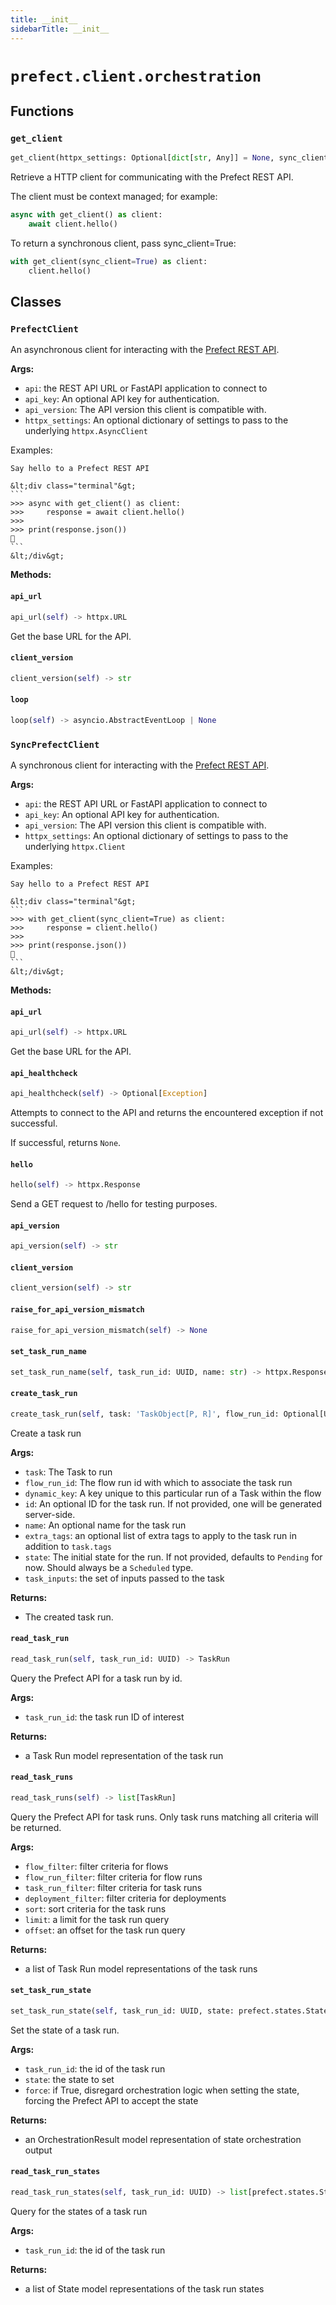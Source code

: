 ```yaml
---
title: __init__
sidebarTitle: __init__
---
```


# `prefect.client.orchestration`

## Functions

### `get_client`

```python
get_client(httpx_settings: Optional[dict[str, Any]] = None, sync_client: bool = False) -> Union['SyncPrefectClient', 'PrefectClient']
```


Retrieve a HTTP client for communicating with the Prefect REST API.

The client must be context managed; for example:

```python
async with get_client() as client:
    await client.hello()
```

To return a synchronous client, pass sync_client=True:

```python
with get_client(sync_client=True) as client:
    client.hello()
```


## Classes

### `PrefectClient`


An asynchronous client for interacting with the [Prefect REST API](/api-ref/rest-api/).

**Args:**
- `api`: the REST API URL or FastAPI application to connect to
- `api_key`: An optional API key for authentication.
- `api_version`: The API version this client is compatible with.
- `httpx_settings`: An optional dictionary of settings to pass to the underlying
`httpx.AsyncClient`

Examples:

    Say hello to a Prefect REST API

    &lt;div class="terminal"&gt;
    ```
    >>> async with get_client() as client:
    >>>     response = await client.hello()
    >>>
    >>> print(response.json())
    👋
    ```
    &lt;/div&gt;


**Methods:**

#### `api_url`

```python
api_url(self) -> httpx.URL
```

Get the base URL for the API.


#### `client_version`

```python
client_version(self) -> str
```

#### `loop`

```python
loop(self) -> asyncio.AbstractEventLoop | None
```

### `SyncPrefectClient`


A synchronous client for interacting with the [Prefect REST API](/api-ref/rest-api/).

**Args:**
- `api`: the REST API URL or FastAPI application to connect to
- `api_key`: An optional API key for authentication.
- `api_version`: The API version this client is compatible with.
- `httpx_settings`: An optional dictionary of settings to pass to the underlying
`httpx.Client`

Examples:

    Say hello to a Prefect REST API

    &lt;div class="terminal"&gt;
    ```
    >>> with get_client(sync_client=True) as client:
    >>>     response = client.hello()
    >>>
    >>> print(response.json())
    👋
    ```
    &lt;/div&gt;


**Methods:**

#### `api_url`

```python
api_url(self) -> httpx.URL
```

Get the base URL for the API.


#### `api_healthcheck`

```python
api_healthcheck(self) -> Optional[Exception]
```

Attempts to connect to the API and returns the encountered exception if not
successful.

If successful, returns `None`.


#### `hello`

```python
hello(self) -> httpx.Response
```

Send a GET request to /hello for testing purposes.


#### `api_version`

```python
api_version(self) -> str
```

#### `client_version`

```python
client_version(self) -> str
```

#### `raise_for_api_version_mismatch`

```python
raise_for_api_version_mismatch(self) -> None
```

#### `set_task_run_name`

```python
set_task_run_name(self, task_run_id: UUID, name: str) -> httpx.Response
```

#### `create_task_run`

```python
create_task_run(self, task: 'TaskObject[P, R]', flow_run_id: Optional[UUID], dynamic_key: str, id: Optional[UUID] = None, name: Optional[str] = None, extra_tags: Optional[Iterable[str]] = None, state: Optional[prefect.states.State[R]] = None, task_inputs: Optional[dict[str, list[Union[TaskRunResult, FlowRunResult, Parameter, Constant]]]] = None) -> TaskRun
```

Create a task run

**Args:**
- `task`: The Task to run
- `flow_run_id`: The flow run id with which to associate the task run
- `dynamic_key`: A key unique to this particular run of a Task within the flow
- `id`: An optional ID for the task run. If not provided, one will be generated
server-side.
- `name`: An optional name for the task run
- `extra_tags`: an optional list of extra tags to apply to the task run in
addition to `task.tags`
- `state`: The initial state for the run. If not provided, defaults to
`Pending` for now. Should always be a `Scheduled` type.
- `task_inputs`: the set of inputs passed to the task

**Returns:**
- The created task run.


#### `read_task_run`

```python
read_task_run(self, task_run_id: UUID) -> TaskRun
```

Query the Prefect API for a task run by id.

**Args:**
- `task_run_id`: the task run ID of interest

**Returns:**
- a Task Run model representation of the task run


#### `read_task_runs`

```python
read_task_runs(self) -> list[TaskRun]
```

Query the Prefect API for task runs. Only task runs matching all criteria will
be returned.

**Args:**
- `flow_filter`: filter criteria for flows
- `flow_run_filter`: filter criteria for flow runs
- `task_run_filter`: filter criteria for task runs
- `deployment_filter`: filter criteria for deployments
- `sort`: sort criteria for the task runs
- `limit`: a limit for the task run query
- `offset`: an offset for the task run query

**Returns:**
- a list of Task Run model representations
of the task runs


#### `set_task_run_state`

```python
set_task_run_state(self, task_run_id: UUID, state: prefect.states.State[Any], force: bool = False) -> OrchestrationResult[Any]
```

Set the state of a task run.

**Args:**
- `task_run_id`: the id of the task run
- `state`: the state to set
- `force`: if True, disregard orchestration logic when setting the state,
forcing the Prefect API to accept the state

**Returns:**
- an OrchestrationResult model representation of state orchestration output


#### `read_task_run_states`

```python
read_task_run_states(self, task_run_id: UUID) -> list[prefect.states.State]
```

Query for the states of a task run

**Args:**
- `task_run_id`: the id of the task run

**Returns:**
- a list of State model representations of the task run states

